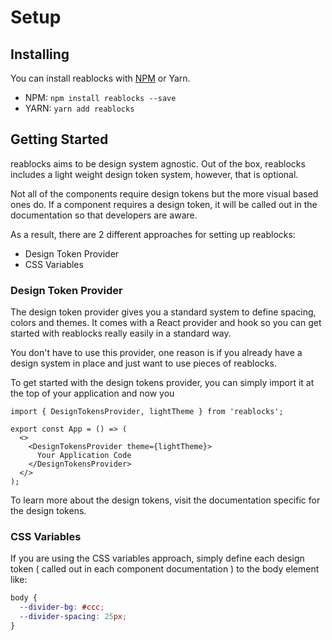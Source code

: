 
<Meta title="Docs/Getting Started/Setup" />

# Setup

## Installing
You can install reablocks with [NPM](https://www.npmjs.com/package/reablocks) or Yarn.

- NPM: `npm install reablocks --save`
- YARN: `yarn add reablocks`

## Getting Started
reablocks aims to be design system agnostic. Out of the box, reablocks
includes a light weight design token system, however, that is optional.

Not all of the components require design tokens but the more visual
based ones do. If a component requires a design token, it will be called
out in the documentation so that developers are aware.

As a result, there are 2 different approaches for setting up reablocks:

- Design Token Provider
- CSS Variables

### Design Token Provider
The design token provider gives you a standard system to define
spacing, colors and themes. It comes with a React provider and hook
so you can get started with reablocks really easily in a standard way.

You don't have to use this provider, one reason is if you already have
a design system in place and just want to use pieces of reablocks.

To get started with the design tokens provider, you can simply import
it at the top of your application and now you

```tsx
import { DesignTokensProvider, lightTheme } from 'reablocks';

export const App = () => (
  <>
    <DesignTokensProvider theme={lightTheme}>
      Your Application Code
    </DesignTokensProvider>
  </>
);
```

To learn more about the design tokens, visit the documentation
specific for the design tokens.

### CSS Variables
If you are using the CSS variables approach, simply
define each design token ( called out in each component documentation )
to the body element like:

```css
body {
  --divider-bg: #ccc;
  --divider-spacing: 25px;
}
```
